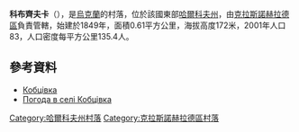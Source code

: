 {{coord|49|35|13|N|35|36|23|E|scale:100000_region:UA|display=title}}

'''科布齊夫卡'''（{{lang-uk|Кобцівка}}），是[[烏克蘭|烏克蘭]]的村落，位於該國東部[[哈爾科夫州|哈爾科夫州]]，由[[克拉斯諾赫拉德區|克拉斯諾赫拉德區]]負責管轄，始建於1849年，面積0.61平方公里，海拔高度172米，2001年人口83，人口密度每平方公里135.4人。

==參考資料==
* [http://w1.c1.rada.gov.ua/pls/z7502/A005?rdat1=09.01.2009&rf7571=33466 Кобцівка]
* [http://weather.in.ua/ua/har'kovskaja/10832 Погода в селі Кобцівка]

{{DEFAULTSORT:Кобцівка}}
[[Category:哈爾科夫州村落|Category:哈爾科夫州村落]]
[[Category:克拉斯諾赫拉德區村落|Category:克拉斯諾赫拉德區村落]]


{{Kharkiv-geo-stub}}